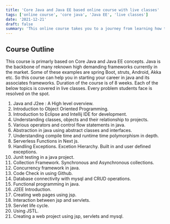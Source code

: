 ```yaml
---
title: 'Core Java and Java EE based online course with live classes'
tags: ['online course', 'core java', 'Java EE', 'live classes']
date: '2021-12-21'
draft: false
summary: 'This online course takes you to a journey from learning how to build enterprise level NextJS applications to deploy these applications in production.'
---
```


## Course Outline

This course is primarly based on Core Java and Java EE concepts. Java is the backbone of many reknown high demanding frameworks currently in the market.
Some of these examples are spring Boot, struts, Android, Akka etc. So this course can help you in starting your career in java and its associates frameworks.
Duration of the course is of 8 weeks. Each of the below topics is covered in live classes. Every problem students face is resolved on the spot.

1. Java and J2ee : A High level overview.
2. Introduction to Object Oriented Programming.
3. Introduction to Eclipse and Intellij IDE for development.
4. Understanding classes, objects and their relationship to projects.
5. Various operators and control flow statements in java.
6. Abstraction in java using abstract classes and interfaces.
7. Understanding compile time and runtime time polymorphism in depth.
8. Serverless Functions in Next js.
9. Handling Exceptions. Excetion Hierarchy. Built in and user defined exceptions.
10. Junit testing in a java project.
11. Collection Framework. Synchronous and Asynchronous collections.
12. Concurrency framework in java.
13. Code Check in using Github.
14. Database connectivity with mysql and CRUD operations.
15. Functional programming in java.
16. J2EE Introduction.
17. Creating web pages using jsp.
18. Interaction between jsp and servlets.
19. Servlet life cycle.
20. Using JSTL.
21. Creating a web project using jsp, servlets and mysql.
